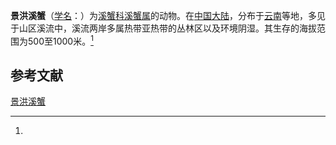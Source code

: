{{Speciesbox
| name = 景洪溪蟹
| status = 
| status_system = 
| image = 
| genus = Potamon
| species = chinghungense
| authority = (Dai et al., 1975)<ref name='id12126'>{{cite web| url =http://www.bioinfo.cn/db05/BjdwSpecies.php?action=view&id=12126| title =景洪溪蟹| work =《中国动物物种编目数据库》| publisher =中国科学院微生物研究所| author =中国科学院动物研究所| accessdate =2009-04-28| deadurl =yes| archiveurl =https://web.archive.org/web/20160305042700/http://www.bioinfo.cn/db05/BjdwSpecies.php?action=view&id=12126| archivedate =2016-03-05}}</ref>
}}

'''景洪溪蟹'''（[[学名|学名]]：{{lang|la|''Potamon chinghungense''}}）为[[溪蟹科|溪蟹科]][[溪蟹属|溪蟹属]]的动物。在[[中国大陆|中国大陆]]，分布于[[云南|云南]]等地，多见于山区溪流中，溪流两岸多属热带亚热带的丛林区以及环境阴湿。其生存的海拔范围为500至1000米。<ref name='id12126'/>

== 参考文献 ==
{{reflist}}

{{Wikispecies|Potamon chinghungense}}
{{Taxonbar|from=Q11090097}}

[[Category:溪蟹属|景洪溪蟹]]


{{螃蟹小作品}}